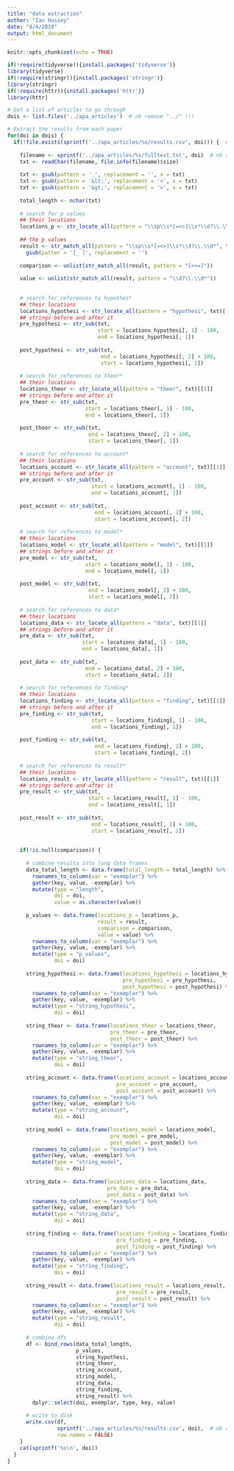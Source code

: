 ```yaml
---
title: "data extraction"
author: "Ian Hussey"
date: "8/4/2019"
output: html_document
---
```


```r
knitr::opts_chunk$set(echo = TRUE)
```

```r

if(!require(tidyverse)){install.packages('tidyverse')}
library(tidyverse)
if(!require(stringr)){install.packages('stringr')}
library(stringr)
if(!require(httr)){install.packages('httr')}
library(httr)

# Get a list of articles to go through
dois <- list.files('../apa_articles')  # nb remove "../" !!!

# Extract the results from each paper
for(doi in dois) {
  if(!file.exists(sprintf('../apa_articles/%s/results.csv', doi))) {  # nb remove "../" !!!
    
    filename <- sprintf('../apa_articles/%s/fulltext.txt', doi)  # nb remove "../" !!!
    txt <- readChar(filename, file.info(filename)$size)
    
    txt <- gsub(pattern = '_', replacement = '', x = txt)
    txt <- gsub(pattern = '&lt;', replacement = '<', x = txt)
    txt <- gsub(pattern = '&gt;', replacement = '>', x = txt)
    
    total_length <- nchar(txt)
    
    # search for p values
    ## their locations
    locations_p <- str_locate_all(pattern = "\\sp\\s*[=<>]\\s*\\d?\\.\\d*", txt)[[1]]
    
    ## the p values
    result <- str_match_all(pattern = "\\sp\\s*[=<>]\\s*\\d?\\.\\d*", txt)[[1]][,1] %>%
      gsub(patter = '[_ ]', replacement = '')
    
    comparison <- unlist(str_match_all(result, pattern = "[<>=]"))
    
    value <- unlist(str_match_all(result, pattern = "\\d?\\.\\d*"))
    
    
    # search for references to hypothes*
    ## their locations
    locations_hypothesi <- str_locate_all(pattern = "hypothesi", txt)[[1]]
    ## strings before and after it
    pre_hypothesi <- str_sub(txt,
                             start = locations_hypothesi[, 1] - 100,
                             end = locations_hypothesi[, 1])
    
    post_hypothesi <- str_sub(txt,
                              end = locations_hypothesi[, 2] + 100,
                              start = locations_hypothesi[, 2])
    
    # search for references to theor*
    ## their locations
    locations_theor <- str_locate_all(pattern = "theor", txt)[[1]]
    ## strings before and after it
    pre_theor <- str_sub(txt,
                         start = locations_theor[, 1] - 100,
                         end = locations_theor[, 1])
    
    post_theor <- str_sub(txt,
                          end = locations_theor[, 2] + 100,
                          start = locations_theor[, 2])
    
    # search for references to account*
    ## their locations
    locations_account <- str_locate_all(pattern = "account", txt)[[1]]
    ## strings before and after it
    pre_account <- str_sub(txt,
                           start = locations_account[, 1] - 100,
                           end = locations_account[, 1])
    
    post_account <- str_sub(txt,
                            end = locations_account[, 2] + 100,
                            start = locations_account[, 2])
    
    # search for references to model*
    ## their locations
    locations_model <- str_locate_all(pattern = "model", txt)[[1]]
    ## strings before and after it
    pre_model <- str_sub(txt,
                         start = locations_model[, 1] - 100,
                         end = locations_model[, 1])
    
    post_model <- str_sub(txt,
                          end = locations_model[, 2] + 100,
                          start = locations_model[, 2])
    
    # search for references to data*
    ## their locations
    locations_data <- str_locate_all(pattern = "data", txt)[[1]]
    ## strings before and after it
    pre_data <- str_sub(txt,
                        start = locations_data[, 1] - 100,
                        end = locations_data[, 1])
    
    post_data <- str_sub(txt,
                         end = locations_data[, 2] + 100,
                         start = locations_data[, 2])
    
    # search for references to finding*
    ## their locations
    locations_finding <- str_locate_all(pattern = "finding", txt)[[1]]
    ## strings before and after it
    pre_finding <- str_sub(txt,
                           start = locations_finding[, 1] - 100,
                           end = locations_finding[, 1])
    
    post_finding <- str_sub(txt,
                            end = locations_finding[, 2] + 100,
                            start = locations_finding[, 2])
    
    # search for references to result*
    ## their locations
    locations_result <- str_locate_all(pattern = "result", txt)[[1]]
    ## strings before and after it
    pre_result <- str_sub(txt,
                          start = locations_result[, 1] - 100,
                          end = locations_result[, 1])
    
    post_result <- str_sub(txt,
                           end = locations_result[, 2] + 100,
                           start = locations_result[, 2])
    
    
    if(!is.null(comparison)) {
      
      # combine results into long data frames
      data_total_length <- data.frame(total_length = total_length) %>%
        rownames_to_column(var = "exemplar") %>%
        gather(key, value, -exemplar) %>%
        mutate(type = "length",
               doi = doi,
               value = as.character(value))
      
      p_values <- data.frame(locations_p = locations_p,
                             result = result,
                             comparison = comparison,
                             value = value) %>%
        rownames_to_column(var = "exemplar") %>%
        gather(key, value, -exemplar) %>%
        mutate(type = "p_values",
               doi = doi)
      
      string_hypothesi <- data.frame(locations_hypothesi = locations_hypothesi,
                                     pre_hypothesi = pre_hypothesi,
                                     post_hypothesi = post_hypothesi) %>%
        rownames_to_column(var = "exemplar") %>%
        gather(key, value, -exemplar) %>%
        mutate(type = "string_hypothesi",
               doi = doi)
      
      string_theor <- data.frame(locations_theor = locations_theor,
                                 pre_theor = pre_theor,
                                 post_theor = post_theor) %>%
        rownames_to_column(var = "exemplar") %>%
        gather(key, value, -exemplar) %>%
        mutate(type = "string_theor",
               doi = doi)
      
      string_account <- data.frame(locations_account = locations_account,
                                   pre_account = pre_account,
                                   post_account = post_account) %>%
        rownames_to_column(var = "exemplar") %>%
        gather(key, value, -exemplar) %>%
        mutate(type = "string_account",
               doi = doi)
      
      string_model <- data.frame(locations_model = locations_model,
                                 pre_model = pre_model,
                                 post_model = post_model) %>%
        rownames_to_column(var = "exemplar") %>%
        gather(key, value, -exemplar) %>%
        mutate(type = "string_model",
               doi = doi)
      
      string_data <- data.frame(locations_data = locations_data,
                                pre_data = pre_data,
                                post_data = post_data) %>%
        rownames_to_column(var = "exemplar") %>%
        gather(key, value, -exemplar) %>%
        mutate(type = "string_data",
               doi = doi)
      
      string_finding <- data.frame(locations_finding = locations_finding,
                                   pre_finding = pre_finding,
                                   post_finding = post_finding) %>%
        rownames_to_column(var = "exemplar") %>%
        gather(key, value, -exemplar) %>%
        mutate(type = "string_finding",
               doi = doi)
      
      string_result <- data.frame(locations_result = locations_result,
                                   pre_result = pre_result,
                                   post_result = post_result) %>%
        rownames_to_column(var = "exemplar") %>%
        gather(key, value, -exemplar) %>%
        mutate(type = "string_result",
               doi = doi)
      
      # combine dfs
      df <- bind_rows(data_total_length,
                      p_values, 
                      string_hypothesi, 
                      string_theor,
                      string_account,
                      string_model,
                      string_data,
                      string_finding,
                      string_result) %>%
        dplyr::select(doi, exemplar, type, key, value)
      
      # write to disk
      write.csv(df, 
                sprintf('../apa_articles/%s/results.csv', doi),  # nb remove "../" !!!
                row.names = FALSE)
    }
    cat(sprintf('%s\n', doi)) 
  }
}


```



